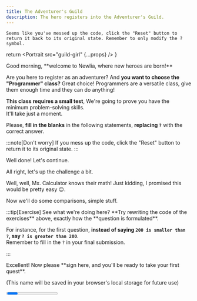 ```yaml
---
title: The Adventurer's Guild
description: The hero registers into the Adventurer's Guild.
---
```



`Seems like you've messed up the code, click the "Reset" button to return it back to its original state.
Remember to only modify the ? symbol.`

  return <Portrait 
    src="guild-girl" 
    {...props} 
  />
}

<Comic src="/comics/guild.svg" />

<Guild>
Good morning, **welcome to Newlia, where new heroes are born!**

Are you here to register as an adventurer? And **you want to choose the "Programmer" class?**
Great choice! Programmers are a versatile class, give them enough time and they can do anything!

**This class requires a small test**, We're going to prove you have the minimum problem-solving skills.  
It'll take just a moment.

Please, **fill in the blanks** in the following statements, **replacing `?`** with the correct answer.
</Guild>

:::note[Don't worry]
If you mess up the code, click the "Reset" button to return it to its original state.
:::

<CodeQuestion
  question="What's five plus five?"
  code="5 + 5 == ?"
  id="2-1"
  showLineNumbers={false}
/>

<Checkpoint id="2-1">
  <Guild>
  Well done! Let's continue.
  </Guild>
  
  <CodeQuestion
    question="What's negative one minus one?"
    code="-1 - 1 == ?"
    id="2-2"
    showLineNumbers={false}
  />
</Checkpoint>

<Checkpoint id="2-2">
  <Guild>
  All right, let's up the challenge a bit.
  </Guild>
  
  <CodeQuestion
    question="What's the number that multiplied by two equals sixteen divided by four?"
    code="16 / 4 == 2 * ?"
    id="2-3"
    showLineNumbers={false}
  />
</Checkpoint>

<Checkpoint id="2-3">
  <Guild>
  Well, well, Mx. Calculator knows their math!  
  Just kidding, I promised this would be pretty easy 😉.
  
  Now we'll do some comparisons, simple stuff.
  </Guild>
  
  <CodeQuestion
    question="Write any number greater than 200."
    code="200 < ?"
    id="2-4"
    showLineNumbers={false}
  /> 
</Checkpoint>

<Checkpoint id="2-4">
  <CodeQuestion
    question="Okay... Now a number smaller than 200."
    code="200 > ?"
    id="2-5"
    showLineNumbers={false}
  />
</Checkpoint>

<Checkpoint id="2-5">
  <CodeQuestion
    question="Now one that's smaller or equal than 0."
    code="0 >= ?"
    id="2-6"
    showLineNumbers={false}
  />
</Checkpoint>

<Checkpoint id="2-6">
  <CodeQuestion
    question="And finally one that's greater or equal than 0."
    code="0 <= ?"
    id="2-7"
    showLineNumbers={false}
  />
</Checkpoint>

<Checkpoint id="2-7">
  :::tip[Exercise]
  See what we're doing here?  
  **Try rewriting the code of the exercises** above, exactly how the **question is formulated**.
  
  For instance, for the first question, **instead of saying `200 is smaller than ?`, say `? is greater than 200`**.  
  Remember to fill in the `?` in your final submission.
  
  <CodeQuestion
    question="Write any number greater than 200."
    id="2-4"
    showLineNumbers={false}
  /> 

  <CodeQuestion
    question="Okay... Now a number smaller than 200."
    id="2-5"
    showLineNumbers={false}
  />
  
  <CodeQuestion
    question="Now one that's smaller or equal than 0."
    id="2-6"
    showLineNumbers={false}
  />
  
  <CodeQuestion
    question="And finally one that's greater or equal than 0."
    id="2-7"
    showLineNumbers={false}
  />
  :::
  
  <Guild>
  Excellent!  
  Now please **sign here, and you'll be ready to take your first quest**.
  
  (This name will be saved in your browser's local storage for future use)
  </Guild>

</Checkpoint>

<Checkpoint id="2-7">
  <CodeQuestion
    question=""
    id="2-8"
    code={'let name = "$NAME";'}
    showLineNumbers={false}
  />
</Checkpoint>

<Progress id="2" total={8} />